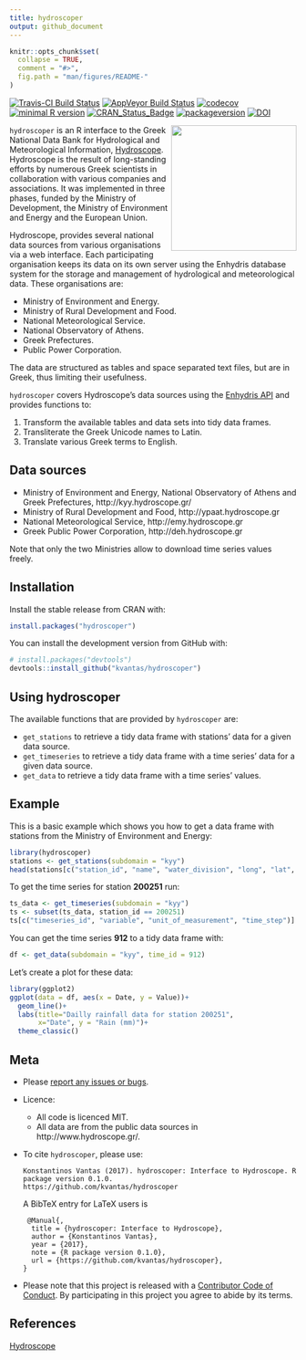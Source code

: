 ```yaml
---
title: hydroscoper
output: github_document
---
```

<!-- README.md is generated from README.Rmd. Please edit that file -->

```r
knitr::opts_chunk$set(
  collapse = TRUE,
  comment = "#>",
  fig.path = "man/figures/README-"
)
```

[![Travis-CI Build Status](https://travis-ci.org/kvantas/hydroscoper.svg?branch=master)](https://travis-ci.org/kvantas/hydroscoper)
[![AppVeyor Build Status](https://ci.appveyor.com/api/projects/status/github/kvantas/hydroscoper?branch=master&svg=true)](https://ci.appveyor.com/project/kvantas/hydroscoper)
[![codecov](https://codecov.io/github/kvantas/hydroscoper/branch/master/graphs/badge.svg)](https://codecov.io/gh/kvantas/hydroscoper) 
[![minimal R version](https://img.shields.io/badge/R%3E%3D-3.4.0-6666ff.svg)](https://cran.r-project.org/)
[![CRAN_Status_Badge](http://www.r-pkg.org/badges/version/hydroscoper)](https://cran.r-project.org/package=hydroscoper)
[![packageversion](https://img.shields.io/badge/Package%20version-0.1.0.9000-orange.svg?style=flat-square)](commits/master)
[![DOI](https://zenodo.org/badge/114094911.svg)](https://zenodo.org/badge/latestdoi/114094911)

<img src="man/figures/hydroscoper_hex.png" align="right" height="220"/> 

`hydroscoper` is an R interface to the  Greek National Data Bank for Hydrological and Meteorological Information, [Hydroscope](http://www.hydroscope.gr/). Hydroscope is the result of long-standing efforts by numerous Greek scientists in collaboration with various companies and associations. It was implemented in three phases, funded by the Ministry of Development, the Ministry of Environment and Energy and the European Union.

Hydroscope, provides several national data sources from various organisations via a web interface. Each participating organisation keeps its data on its own server using the Enhydris database system for the storage and management of hydrological and meteorological data. These organisations are:

* Ministry of Environment and Energy.
* Ministry of Rural Development and Food.
* National Meteorological Service.
* National Observatory of Athens.
* Greek Prefectures.
* Public Power Corporation.

The data are structured as tables and space separated text files, but are in Greek, thus limiting their usefulness.

`hydroscoper` covers Hydroscope's data sources using the [Enhydris API](http://enhydris.readthedocs.io/en/latest/index.html) and provides functions to:

1. Transform the available tables and data sets into tidy data frames.
2. Transliterate the Greek Unicode names to Latin.
3. Translate various Greek terms to English.

## Data sources

 * Ministry of Environment and Energy, National Observatory of Athens and Greek Prefectures, http://kyy.hydroscope.gr/
 * Ministry of Rural Development and Food, http://ypaat.hydroscope.gr
 * National Meteorological Service, http://emy.hydroscope.gr
 * Greek Public Power Corporation, http://deh.hydroscope.gr

Note that only the two Ministries allow to download time series values freely.
 
## Installation

Install the stable release from CRAN with:

```r
install.packages("hydroscoper")
```

You can install the development version from GitHub with:

```r
# install.packages("devtools")
devtools::install_github("kvantas/hydroscoper")
```


## Using hydroscoper

The available functions that are provided by `hydroscoper` are:

* `get_stations` to retrieve a tidy data frame with stations' data for a given data source.
* `get_timeseries` to retrieve a tidy data frame with a time series' data for a given data source. 
* `get_data` to retrieve a tidy data frame with a time series' values.

## Example

This is a basic example which shows you how to get a data frame with stations from the Ministry of Environment and Energy:

```r
library(hydroscoper)
stations <- get_stations(subdomain = "kyy")
head(stations[c("station_id", "name", "water_division", "long", "lat", "altitude")], 10)
```

To get the time series for station **200251** run:

```r

ts_data <- get_timeseries(subdomain = "kyy")
ts <- subset(ts_data, station_id == 200251)
ts[c("timeseries_id", "variable", "unit_of_measurement", "time_step")]
```

You can get the time series **912** to a tidy data frame with:
```r
df <- get_data(subdomain = "kyy", time_id = 912)
```

Let's create a plot for these data:
```r
library(ggplot2)
ggplot(data = df, aes(x = Date, y = Value))+
  geom_line()+
  labs(title="Dailly rainfall data for station 200251",
       x="Date", y = "Rain (mm)")+
  theme_classic()

```

## Meta

* Please [report any issues or bugs](https://github.com/kvantas/hydroscoper/issues).
* Licence:
    + All code is licenced MIT.
    + All data are from the public data sources in http://www.hydroscope.gr/.
* To cite `hydroscoper`, please use:
  ```
  Konstantinos Vantas (2017). hydroscoper: Interface to Hydroscope. R package version 0.1.0.
  https://github.com/kvantas/hydroscoper
  ```
  A BibTeX entry for LaTeX users is
  ```
   @Manual{,
    title = {hydroscoper: Interface to Hydroscope},
    author = {Konstantinos Vantas},
    year = {2017},
    note = {R package version 0.1.0},
    url = {https://github.com/kvantas/hydroscoper},
  }
  ```
* Please note that this project is released with a [Contributor Code of Conduct](/CONDUCT.md). By participating in this project you agree to abide by its terms.

## References
[Hydroscope](http://www.hydroscope.gr/)
